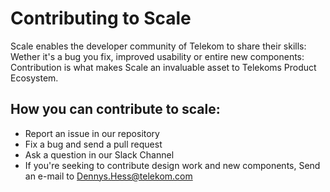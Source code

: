 
<Meta title="Community/Contributing to Scale" />

# Contributing to Scale

Scale enables the developer community of Telekom to share their skills: Wether it's a bug you fix, improved usability or entire new components: Contribution is what makes Scale an invaluable asset to Telekoms Product Ecosystem.

## How you can contribute to scale:

- Report an issue in our repository
- Fix a bug and send a pull request
- Ask a question in our Slack Channel
- If you're seeking to contribute design work and new components, Send an e-mail to Dennys.Hess@telekom.com
